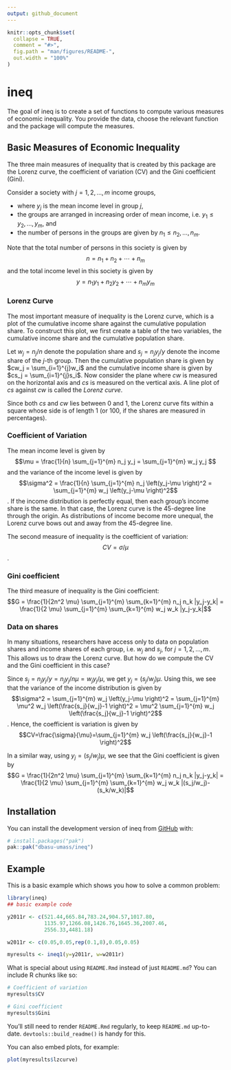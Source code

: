 ```yaml
---
output: github_document
---
```


<!-- README.md is generated from README.Rmd. Please edit that file -->

```r
knitr::opts_chunk$set(
  collapse = TRUE,
  comment = "#>",
  fig.path = "man/figures/README-",
  out.width = "100%"
)
```

# ineq

<!-- badges: start -->
<!-- badges: end -->

The goal of ineq is to create a set of functions to compute various measures of economic inequality. You provide the data, choose the relevant function and the package will compute the measures.

## Basic Measures of Economic Inequality

The three main measures of inequality that is created by this package are the Lorenz curve, the coefficient of variation (CV) and the Gini coefficient (Gini). 

Consider a society with $j = 1, 2, \ldots, m$ income groups,  

- where $y_j$ is the mean income level in group $j$, 
- the groups are arranged in increasing order of mean income, i.e. $y_1 \leq y_2, \ldots, y_m$, and
- the number of persons in the groups are given by $n_1 \leq n_2, \ldots, n_m$.

Note that the total number of persons in this society is given by $$n = n_1 + n_2 + \cdots + n_m$$ and the total income level in this society is given by $$y = n_1y_1 + n_2 y_2 + \cdots + n_my_m$$

### Lorenz Curve

The most important measure of inequality is the Lorenz curve, which is a plot of the cumulative income share against the cumulative population share. To construct this plot, we first create a table of the two variables, the cumulative income share and the cumulative population share.

Let $w_j = n_j/n$ denote the population share and $s_j=n_jy_j/y$ denote the income share of the $j$-th group. Then the cumulative population share is given by $cw_j = \sum_{i=1}^{j}w_i$ and the cumulative income share is given by $cs_j = \sum_{i=1}^{j}s_i$. Now consider the plane where $cw$ is measured on the horizontal axis and $cs$ is measured on the vertical axis. A line plot of $cs$ against $cw$ is called the *Lorenz curve*. 

Since both $cs$ and $cw$ lies between $0$ and $1$, the Lorenz curve fits within a square whose side is of length $1$ (or 100, if the shares are measured in percentages). 

### Coefficient of Variation

The mean income level is given by $$\mu = \frac{1}{n} \sum_{j=1}^{m} n_j y_j = \sum_{j=1}^{m} w_j y_j $$ and the variance of the income level is given by $$\sigma^2 = \frac{1}{n} \sum_{j=1}^{m} n_j \left(y_j-\mu \right)^2 = \sum_{j=1}^{m} w_j \left(y_j-\mu \right)^2$$. If the income distribution is perfectly equal, then each group's income share is the same. In that case, the Lorenz curve is the $45$-degree line through the origin. As distributions of income become more unequal, the Lorenz curve bows out and away from the $45$-degree line.

The second measure of inequality is the coefficient of variation: $$CV=\sigma/\mu$$.

### Gini coefficient

The third measure of inequality is the Gini coefficient: $$G = \frac{1}{2n^2 \mu} \sum_{j=1}^{m} \sum_{k=1}^{m} n_j n_k |y_j-y_k| = \frac{1}{2 \mu} \sum_{j=1}^{m} \sum_{k=1}^{m} w_j w_k |y_j-y_k|$$


### Data on shares

In many situations, researchers have access only to data on population shares and income shares of each group, i.e. $w_j$ and $s_j$, for $j=1,2, \ldots, m$. This allows us to draw the Lorenz curve. But how do we compute the CV and the Gini coefficient in this case?

Since $s_j=n_jy_j/y=n_jy_j/n\mu=w_jy_j/\mu$, we get $y_j=(s_j/w_j)\mu$. Using this, we see that the variance of the income distribution is given by $$\sigma^2 = \sum_{j=1}^{m} w_j \left(y_j-\mu \right)^2 = \sum_{j=1}^{m} \mu^2 w_j \left(\frac{s_j}{w_j}-1 \right)^2 = \mu^2 \sum_{j=1}^{m}  w_j \left(\frac{s_j}{w_j}-1 \right)^2$$. Hence, the coefficient is variation is given by $$CV=\frac{\sigma}{\mu}=\sum_{j=1}^{m}  w_j \left(\frac{s_j}{w_j}-1 \right)^2$$

In a similar way, using $y_j=(s_j/w_j)\mu$, we see that the Gini coefficient is given by $$G = \frac{1}{2n^2 \mu} \sum_{j=1}^{m} \sum_{k=1}^{m} n_j n_k |y_j-y_k| = \frac{1}{2 \mu} \sum_{j=1}^{m} \sum_{k=1}^{m} w_j w_k |(s_j/w_j)-(s_k/w_k)|$$

## Installation

You can install the development version of ineq from [GitHub](https://github.com/) with:

``` r
# install.packages("pak")
pak::pak("dbasu-umass/ineq")
```

## Example

This is a basic example which shows you how to solve a common problem:

```r
library(ineq)
## basic example code

y2011r <- c(521.44,665.84,783.24,904.57,1017.80,
            1135.97,1266.08,1426.76,1645.36,2007.46,
            2556.33,4481.18)

w2011r <- c(0.05,0.05,rep(0.1,8),0.05,0.05)

myresults <- ineq1(y=y2011r, w=w2011r)

```

What is special about using `README.Rmd` instead of just `README.md`? You can include R chunks like so:

```r
# Coefficient of variation
myresults$CV

# Gini coefficient
myresults$Gini

```

You'll still need to render `README.Rmd` regularly, to keep `README.md` up-to-date. `devtools::build_readme()` is handy for this.

You can also embed plots, for example:

```r
plot(myresults$lzcurve)
```


